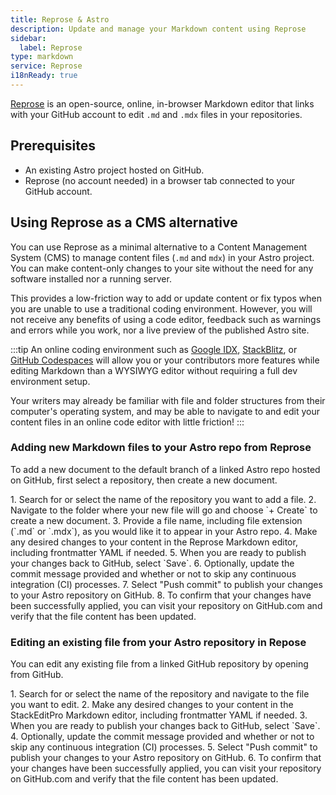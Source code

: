 ```yaml
---
title: Reprose & Astro
description: Update and manage your Markdown content using Reprose
sidebar:
  label: Reprose
type: markdown
service: Reprose
i18nReady: true
---
```


[Reprose](https://reprose.pp.ua/) is an open-source, online, in-browser Markdown editor that links with your GitHub account to edit `.md` and `.mdx` files in your repositories.


## Prerequisites

- An existing Astro project hosted on GitHub.
- Reprose (no account needed) in a browser tab connected to your GitHub account.

## Using Reprose as a CMS alternative

You can use Reprose as a minimal alternative to a Content Management System (CMS) to manage content files (`.md` and `mdx`) in your Astro project. You can make content-only changes to your site without the need for any software installed nor a running server.

This provides a low-friction way to add or update content or fix typos when you are unable to use a traditional coding environment. However, you will not receive any benefits of using a code editor, feedback such as warnings and errors while you work, nor a live preview of the published Astro site.

:::tip 
An online coding environment such as [Google IDX](https://idx.dev), [StackBlitz](https://stackblitz.com), or [GitHub Codespaces](https://github.dev) will allow you or your contributors more features while editing Markdown than a WYSIWYG editor without requiring a full dev environment setup.

Your writers may already be familiar with file and folder structures from their computer's operating system, and may be able to navigate to and edit your content files in an online code editor with little friction!
:::

### Adding new Markdown files to your Astro repo from Reprose

To add a new document to the default branch of a linked Astro repo hosted on GitHub, first select a repository, then create a new document.

<Steps>
1. Search for or select the name of the repository you want to add a file.
2. Navigate to the folder where your new file will go and choose `+ Create` to create a new document.
3. Provide a file name, including file extension (`.md` or `.mdx`), as you would like it to appear in your Astro repo.
4. Make any desired changes to your content in the Reprose Markdown editor, including frontmatter YAML if needed.
5. When you are ready to publish your changes back to GitHub, select `Save`.
6. Optionally, update the commit message provided and whether or not to skip any continuous integration (CI) processes.
7. Select "Push commit" to publish your changes to your Astro repository on GitHub.
8. To confirm that your changes have been successfully applied, you can visit your repository on GitHub.com and verify that the file content has been updated.
</Steps>

### Editing an existing file from your Astro repository in Repose

You can edit any existing file from a linked GitHub repository by opening from GitHub.

<Steps>
1. Search for or select the name of the repository and navigate to the file you want to edit.
2. Make any desired changes to your content in the StackEditPro Markdown editor, including frontmatter YAML if needed.
3. When you are ready to publish your changes back to GitHub, select `Save`.
4. Optionally, update the commit message provided and whether or not to skip any continuous integration (CI) processes.
5. Select "Push commit" to publish your changes to your Astro repository on GitHub.
6. To confirm that your changes have been successfully applied, you can visit your repository on GitHub.com and verify that the file content has been updated.
</Steps>